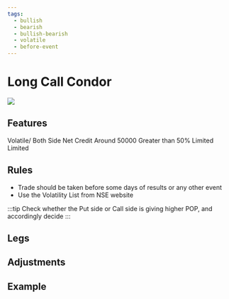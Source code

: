 ```yaml
---
tags:
  - bullish
  - bearish
  - bullish-bearish
  - volatile
  - before-event
---
```


# Long Call Condor
<img className="graph" src="/img/graphs/long-call-condor.svg" />

## Features
<grid>
  <attribute title="View" icon="visibility" color="info">
    Volatile/ Both Side
  </attribute>
  <attribute title="Premium" icon="currency_exchange" color="info">
    Net Credit
  </attribute>
  <attribute title="Margin" icon="currency_rupee" color="info">
    Around 50000
  </attribute>
  <attribute title="POP" icon="percent" color="success">
	Greater than 50%
  </attribute>
  <attribute title="Max Loss" icon="dangerous" color="warning">
    Limited
  </attribute>
  <attribute title="Max Profit" icon="payments" color="info">
    Limited
  </attribute>
</grid>

## Rules

- Trade should be taken before some days of results or any other event
- Use the Volatility List from NSE website

:::tip
Check whether the Put side or Call side is giving higher POP, and accordingly decide
:::


## Legs

<leg side="CE"  transaction="S" moneyNess="ITM" lotSize={1} moreInfo="-200"/>
<leg side="CE"  transaction="B" moneyNess="ITM" lotSize={1} moreInfo="-100"/>
<leg side="CE"  transaction="B" moneyNess="OTM" lotSize={1} moreInfo="100"/>
<leg side="CE"  transaction="S" moneyNess="OTM" lotSize={1} moreInfo="200"/>


## Adjustments



## Example

